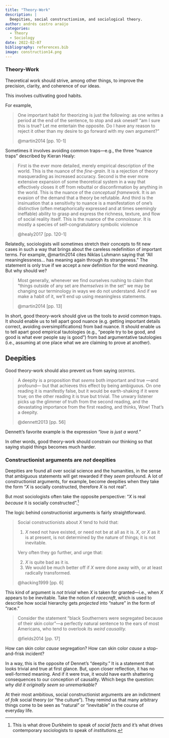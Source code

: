 ```yaml
---
title: "Theory-Work"
description: |
  Deepities, social constructionism, and sociological theory.
author: andrés castro araújo
categories:
  - Theory
  - Sociology
date: 2022-02-07
bibliography: references.bib
image: construction14.png
---
```


### Theory-Work

Theoretical work should strive, among other things, to improve the precision, clarity, and coherence of our ideas.

This involves cultivating good habits.

For example,

> One important habit for theorizing is just the following: as one writes a period at the end of the sentence, to stop and ask oneself "am I sure this is true? Let me entertain the opposite. Do I have any reason to reject it other than my desire to go forward with my own argument?"
>
> @martin2014 [pp. 10-1]

Sometimes it involves avoiding common traps---e.g., the three "nuance traps" described by Kieran Healy:

> First is the ever more detailed, merely empirical description of the world. This is the nuance of the *fine-grain*. It is a rejection of theory masquerading as increased accuracy. Second is the ever more extensive expansion of some theoretical system in a way that effectively closes it off from rebuttal or disconfirmation by anything in the world. This is the nuance of the *conceptual framework*. It is an evasion of the demand that a theory be refutable. And third is the insinuation that a sensitivity to nuance is a manifestation of one's distinctive (often metaphorically expressed and at times seemingly ineffable) ability to grasp and express the richness, texture, and flow of social reality itself. This is the nuance of the *connoisseur*. It is mostly a species of self-congratulatory symbolic violence
>
> @healy2017 [pp. 120-1]

Relatedly, sociologists will sometimes stretch their concepts to fit new cases in such a way that brings about the careless redefinition of important terms. For example, @martin2014 cites Niklas Luhmann saying that "All meaninglessness... has meaning again through its strangeness." The statement is only true if we accept a *new* definition for the word *meaning*. But why should we?

> Most generally, whenever we find ourselves rushing to claim that "things outside of any set are *themselves* in the set" we may be changing our terminology in ways we do not understand. And if we make a habit of it, we'll end up using meaningless statements.
>
> @martin2014 [pp. 13]

In short, good theory-work should give us the tools to avoid common traps. It should enable us to tell apart good nuance (e.g. getting important details correct, avoiding oversimplifications) from bad nuance. It should enable us to tell apart good empirical tautologies (e.g., "people try to be good, and good is what ever people say is good") from bad argumentative tautologies (i.e., assuming at one place what we are claiming to prove at another).

## Deepities

Good theory-work should also prevent us from saying [deepities]{.smallcaps}.

> A deepity is a proposition that *seems* both important and true ---and profound--- but that achieves this effect by being ambiguous. On one reading it is manifestly false, but it would be earth-shaking if it were true; on the other reading it is true but trivial. The unwary listener picks up the glimmer of truth from the second reading, and the devastating importance from the first reading, and thinks, Wow! That's a deepity.
>
> @dennett2013 [pp. 56]

<aside>Dennett's favorite example is the expression *"love is just a word."*</aside>

In other words, good theory-work should constrain our thinking so that saying stupid things becomes much harder.

### Constructionist arguments are *not* deepities

Deepities are found all over social science and the humanities, in the sense that ambiguous statements will get rewarded if they *seem* profound. A lot of constructionist arguments, for example, become deepities when they take the form "$X$ is socially constructed, therefore $X$ is not real".

But most sociologists often take the opposite perspective: "$X$ is real *because* it is socially constructed".[^1]

[^1]: This is what drove Durkheim to speak of *social facts* and it's what drives contemporary sociologists to speak of *institutions.*

The logic behind constructionist arguments is fairly straightforward.

> Social constructionists about $X$ tend to hold that:
>
> 1.  $X$ need not have existed, or need not be at all as it is. $X$, or $X$ as it is at present, is not determined by the nature of things; it is not inevitable.
>
> Very often they go further, and urge that:
>
> 2.  $X$ is quite bad as it is.
> 3.  We would be much better off if $X$ were done away with, or at least radically transformed.
>
> @hacking1999 [pp. 6]

This kind of argument is *not trivial* when $X$ is taken for granted---i.e., when $X$ appears to be inevitable. Take the notion of *racecraft*, which is used to describe how social hierarchy gets *projected* into "nature" in the form of "race."

> Consider the statement "black Southerners were segregated because of their skin color"---a perfectly natural sentence to the ears of most Americans, who tend to overlook its *weird causality.*
>
> @fields2014 [pp. 17]

How can skin color *cause* segregation? How can skin color *cause* a stop-and-frisk incident?

In a way, this is the opposite of Dennet's "deepity." It is a statement that looks trivial and true at first glance. But, upon closer reflection, it has no well-formed meaning. And if it were true, it would have earth shattering consequences to our conception of causality. Which begs the question: *why did it originally seem so unremarkable?*

At their most ambitious, social constructionist arguments are an indictment of *folk* social theory (or "the culture"). They remind us that many arbitrary things come to be seen as "natural" or "inevitable" in the course of everyday life.
